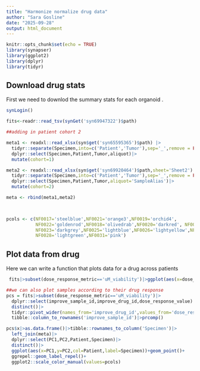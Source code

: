 ```yaml
---
title: "Harmonize normalize drug data"
author: "Sara Gosline"
date: "2025-09-28"
output: html_document
---
```


```r
knitr::opts_chunk$set(echo = TRUE)
library(synapser)
library(ggplot2)
library(dplyr)
library(tidyr)
```


## Download drug stats
First we need to downlod the summary stats for each organoid .

```r
synLogin()

fits<-readr::read_tsv(synGet('syn69947322')$path)

##adding in patient cohort 2

meta1 <- readxl::read_xlsx(syn$get('syn65595365')$path) |>
  tidyr::separate(Specimen,into=c('Patient','Tumor'),sep='_',remove = FALSE)|>
  dplyr::select(Specimen,Patient,Tumor,aliquot)|>
  mutate(cohort=1)

meta2 <- readxl::read_xlsx(syn$get('syn69920464')$path,sheet='Sheet2')|>
  tidyr::separate(Specimen,into=c('Patient','Tumor'),sep='_',remove = FALSE)|>
  dplyr::select(Specimen,Patient,Tumor,aliquot='SampleAlias')|>
  mutate(cohort=2)

meta <- rbind(meta1,meta2)
  


pcols <- c(NF0017='steelblue',NF0021='orange3',NF0019='orchid4',
           NF0022='goldenrod',NF0018='olivedrab',NF0020='darkred', NF0022='tan',
           NF0023='darkgrey',NF0025='lightblue',NF0026='lightyellow',NF0027='magenta3',
           NF0028='lightgreen',NF0031='pink')

```

## Plot data from drug

Here we can write a function that plots data for a drug across patients

```r

 fits|>subset(dose_response_metric=='uM_viability')|>ggplot(aes(x=dose_response_value,y=improve_sample_id,fill=improve_sample_id,alpha=0.5))+ggridges::geom_density_ridges()+ggtitle('Viabilities across samples')

##we can also plot samples according to their drug response
pcs = fits|>subset(dose_response_metric=='uM_viability')|>
  dplyr::select(improve_sample_id,improve_drug_id,dose_response_value)|>
  distinct()|>
  tidyr::pivot_wider(names_from='improve_drug_id',values_from='dose_response_value',values_fill=1.0,values_fn=mean)|>
  tibble::column_to_rownames('improve_sample_id')|>prcomp()

pcs$x|>as.data.frame()|>tibble::rownames_to_column('Specimen')|>
  left_join(meta)|>
  dplyr::select(PC1,PC2,Patient,Specimen)|>
  distinct()|>
  ggplot(aes(x=PC1,y=PC2,col=Patient,label=Specimen))+geom_point()+
  ggrepel::geom_label_repel()+
  ggplot2::scale_color_manual(values=pcols)

```
